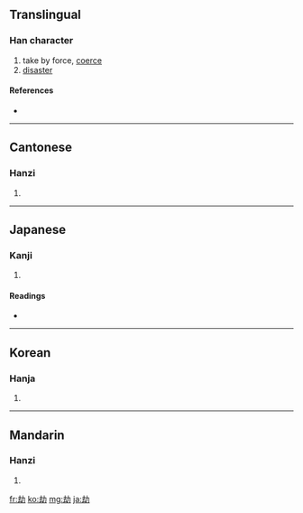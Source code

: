 {{also|刦}}
==Translingual==

===Han character===
{{Han char|rn=19|rad=力|as=05|sn=7|four=4772<sub>0</sub>|canj=土戈大尸 (GIKS), X土戈大尸 (XGIKS)}}

# take by force, [[coerce]]
# [[disaster]]

====References====
* {{Han ref|kx=0146.300|dkj=02316|dj=0331.030|hdz=10367.120|uh=52AB|ud=21163|bh=A754|bd=42836}}

----

==Cantonese==

===Hanzi===
{{yue-hanzi|jyut=|y=gip3}}

# {{defn|Cantonese}}

----

==Japanese==

===Kanji===
{{ja-kanji|grade=|rs=力05}}

# {{defn|Japanese}}

====Readings====
* {{ja-readings|on=[[ごう]] (gō), [[きょう]] (kyō), [[こう]] (kō)|kun=[[おびやかす]] (obiyakasu)}}

----

==Korean==

===Hanja===
{{ko-hanja|hangeul=겁|rv=geop|mr=kŏp}}

# {{defn|Korean}}

----

==Mandarin==

===Hanzi===
{{cmn-hanzi|pin=[[jié]] ([[jie2]])|wg=chieh<sup>2</sup>}}

# {{defn|Mandarin}}

[[fr:劫]]
[[ko:劫]]
[[mg:劫]]
[[ja:劫]]